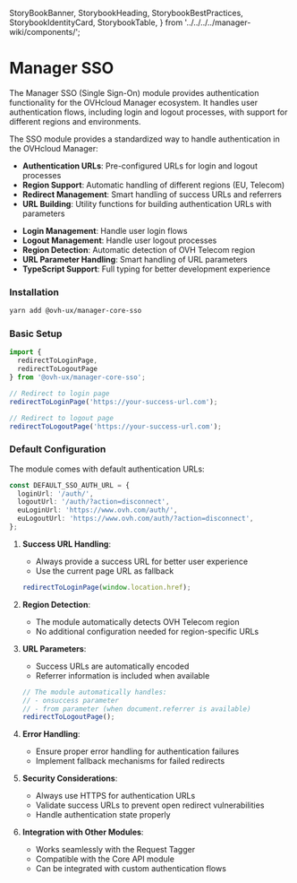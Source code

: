   StoryBookBanner,
  StorybookHeading,
  StorybookBestPractices,
  StorybookIdentityCard,
  StorybookTable,
} from '../../../../manager-wiki/components/';


<Meta title="Core/sso/Overview" />

# Manager SSO

The Manager SSO (Single Sign-On) module provides authentication functionality for the OVHcloud Manager ecosystem. It handles user authentication flows, including login and logout processes, with support for different regions and environments.

<StorybookHeading label="Overview" level={2} />

The SSO module provides a standardized way to handle authentication in the OVHcloud Manager:

- **Authentication URLs**: Pre-configured URLs for login and logout processes
- **Region Support**: Automatic handling of different regions (EU, Telecom)
- **Redirect Management**: Smart handling of success URLs and referrers
- **URL Building**: Utility functions for building authentication URLs with parameters

<StorybookHeading label="Key Features" level={2} />

- **Login Management**: Handle user login flows
- **Logout Management**: Handle user logout processes
- **Region Detection**: Automatic detection of OVH Telecom region
- **URL Parameter Handling**: Smart handling of URL parameters
- **TypeScript Support**: Full typing for better development experience

<StorybookHeading label="Usage" level={2} />

### Installation

```bash
yarn add @ovh-ux/manager-core-sso
```

### Basic Setup

```typescript
import { 
  redirectToLoginPage,
  redirectToLogoutPage 
} from '@ovh-ux/manager-core-sso';

// Redirect to login page
redirectToLoginPage('https://your-success-url.com');

// Redirect to logout page
redirectToLogoutPage('https://your-success-url.com');
```

### Default Configuration

The module comes with default authentication URLs:

```typescript
const DEFAULT_SSO_AUTH_URL = {
  loginUrl: '/auth/',
  logoutUrl: '/auth/?action=disconnect',
  euLoginUrl: 'https://www.ovh.com/auth/',
  euLogoutUrl: 'https://www.ovh.com/auth/?action=disconnect',
};
```

<StorybookHeading label="Best Practices" level={2} />

1. **Success URL Handling**:
   - Always provide a success URL for better user experience
   - Use the current page URL as fallback
   ```typescript
   redirectToLoginPage(window.location.href);
   ```

2. **Region Detection**:
   - The module automatically detects OVH Telecom region
   - No additional configuration needed for region-specific URLs

3. **URL Parameters**:
   - Success URLs are automatically encoded
   - Referrer information is included when available
   ```typescript
   // The module automatically handles:
   // - onsuccess parameter
   // - from parameter (when document.referrer is available)
   redirectToLogoutPage();
   ```

4. **Error Handling**:
   - Ensure proper error handling for authentication failures
   - Implement fallback mechanisms for failed redirects

5. **Security Considerations**:
   - Always use HTTPS for authentication URLs
   - Validate success URLs to prevent open redirect vulnerabilities
   - Handle authentication state properly

6. **Integration with Other Modules**:
   - Works seamlessly with the Request Tagger
   - Compatible with the Core API module
   - Can be integrated with custom authentication flows